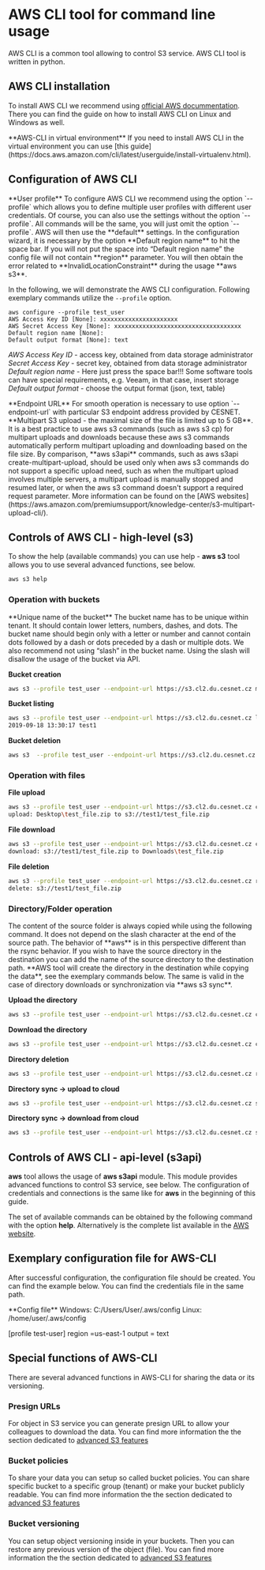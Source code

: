 
# AWS CLI tool for command line usage

AWS CLI is a common tool allowing to control S3 service. AWS CLI tool is written in python.

## AWS CLI installation

To install AWS CLI we recommend using [official AWS docummentation](https://docs.aws.amazon.com/cli/latest/userguide/getting-started-install.html). There you can find the guide on how to install AWS CLI on Linux and Windows as well.

<Callout type="info" emoji="ℹ️">
**AWS-CLI in virtual environment**
If you need to install AWS CLI in the virtual environment you can use [this guide](https://docs.aws.amazon.com/cli/latest/userguide/install-virtualenv.html).
</Callout>

## Configuration of AWS CLI

<Callout type="info" emoji="ℹ️">
**User profile**
To configure AWS CLI we recommend using the option `--profile` which allows you to define multiple user profiles with different user credentials. Of course, you can also use the settings without the option `--profile`. All commands will be the same, you will just omit the option `--profile`. AWS will then use the **default** settings.
</Callout>

<Callout type="warning" emoji="⚠️">
In the configuration wizard, it is necessary by the option **Default region name** to hit the space bar. If you will not put the space into “Default region name” the config file will not contain **region** parameter. You will then obtain the error related to **InvalidLocationConstraint** during the usage **aws s3**.
</Callout>

In the following, we will demonstrate the AWS CLI configuration. Following exemplary commands utilize the `--profile` option.

    aws configure --profile test_user
    AWS Access Key ID [None]: xxxxxxxxxxxxxxxxxxxxxx
    AWS Secret Access Key [None]: xxxxxxxxxxxxxxxxxxxxxxxxxxxxxxxxxxxx
    Default region name [None]:
    Default output format [None]: text

_AWS Access Key ID_ - access key, obtained from data storage administrator<br/>
_Secret Access Key_ - secret key, obtained from data storage administrator<br/>
_Default region name_ - Here just press the space bar!!! Some software tools can have special requirements, e.g. Veeam, in that case, insert storage<br/>
_Default output format_ - choose the output format (json, text, table)<br/>

<Callout type="info" emoji="ℹ️">
**Endpoint URL**
For smooth operation is necessary to use option `--endpoint-url` with particular S3 endpoint address provided by CESNET.
</Callout>

<Callout type="warning" emoji="⚠️">
**Multipart S3 upload - the maximal size of the file is limited up to 5 GB**. It is a best practice to use aws s3 commands (such as aws s3 cp) for multipart uploads and downloads because these aws s3 commands automatically perform multipart uploading and downloading based on the file size. By comparison, **aws s3api** commands, such as aws s3api create-multipart-upload, should be used only when aws s3 commands do not support a specific upload need, such as when the multipart upload involves multiple servers, a multipart upload is manually stopped and resumed later, or when the aws s3 command doesn't support a required request parameter. More information can be found on the [AWS websites](https://aws.amazon.com/premiumsupport/knowledge-center/s3-multipart-upload-cli/).
</Callout>

## Controls of AWS CLI - high-level (s3)

To show the help (available commands) you can use help - **aws s3** tool allows you to use several advanced functions, see below.

```bash
aws s3 help
```

### Operation with buckets

<Callout type="info" emoji="ℹ️">
**Unique name of the bucket**
The bucket name has to be unique within tenant. It should contain lower letters, numbers, dashes, and dots. The bucket name should begin only with a letter or number and cannot contain dots followed by a dash or dots preceded by a dash or multiple dots. We also recommend not using “slash” in the bucket name. Using the slash will disallow the usage of the bucket via API.
</Callout>

**Bucket creation**

```bash    
aws s3 --profile test_user --endpoint-url https://s3.cl2.du.cesnet.cz mb s3://test1
```

**Bucket listing**

```bash
aws s3 --profile test_user --endpoint-url https://s3.cl2.du.cesnet.cz ls
2019-09-18 13:30:17 test1
```
**Bucket deletion**

```bash
aws s3  --profile test_user --endpoint-url https://s3.cl2.du.cesnet.cz rb s3://test1
```

### Operation with files
**File upload**

```bash
aws s3 --profile test_user --endpoint-url https://s3.cl2.du.cesnet.cz cp C:/Users/User/Desktop/test_file.zip s3://test1
upload: Desktop\test_file.zip to s3://test1/test_file.zip
```

**File download**

```bash
aws s3 --profile test_user --endpoint-url https://s3.cl2.du.cesnet.cz cp s3://test1/test_file.zip C:\Users\User\Downloads\
download: s3://test1/test_file.zip to Downloads\test_file.zip
```

**File deletion**

```bash
aws s3 --profile test_user --endpoint-url https://s3.cl2.du.cesnet.cz rm s3://test1/test_file.zip 
delete: s3://test1/test_file.zip
```

### Directory/Folder operation

<Callout type="info" emoji="ℹ️">
The content of the source folder is always copied while using the following command. It does not depend on the slash character at the end of the source path. The behavior of **aws** is in this perspective different than the rsync behavior. If you wish to have the source directory in the destination you can add the name of the source directory to the destination path. **AWS tool will create the directory in the destination while copying the data**, see the exemplary commands below. The same is valid in the case of directory downloads or synchronization via **aws s3 sync**.
</Callout>

**Upload the directory**

```bash
aws s3 --profile test_user --endpoint-url https://s3.cl2.du.cesnet.cz cp C:\Users\User\Desktop\test_dir  s3://test1/test_dir/ --recursive
```

**Download the directory**

```bash
aws s3 --profile test_user --endpoint-url https://s3.cl2.du.cesnet.cz cp s3://test1/test_dir C:\Users\User\Downloads\test_dir\ --recursive
```

**Directory deletion**

```bash
aws s3 --profile test_user --endpoint-url https://s3.cl2.du.cesnet.cz rm s3://test1/test_dir --recursive
```

**Directory sync -> upload to cloud**

```bash
aws s3 --profile test_user --endpoint-url https://s3.cl2.du.cesnet.cz sync C:\Users\User\Desktop\test_sync  s3://test1/test_sync/
```

**Directory sync -> download from cloud**
```bash
aws s3 --profile test_user --endpoint-url https://s3.cl2.du.cesnet.cz sync s3://test1/test_sync/ C:\Users\User\Downloads\test_sync
```

## Controls of AWS CLI - api-level (s3api)

**aws** tool allows the usage of **aws s3api** module. This module provides advanced functions to control S3 service, see below. The configuration of credentials and connections is the same like for **aws** in the beginning of this guide.

The set of available commands can be obtained by the following command with the option **help**. Alternatively is the complete list available in the [AWS website](https://docs.aws.amazon.com/cli/latest/reference/s3api/index.html).

## Exemplary configuration file for AWS-CLI
After successful configuration, the configuration file should be created. You can find the example below. You can find the credentials file in the same path.

<Callout type="info" emoji="ℹ️">
  **Config file**
Windows: C:/Users/User/.aws/config
Linux:   /home/user/.aws/config

[profile test-user]
region =us-east-1
output = text
</Callout>

## Special functions of AWS-CLI
There are several advanced functions in AWS-CLI for sharing the data or its versioning.

### Presign URLs
For object in S3 service you can generate presign URL to allow your colleagues to download the data. You can find more information the the section dedicated to [advanced S3 features](s3-features.mdx)

### Bucket policies
To share your data you can setup so called bucket policies. You can share specific bucket to a specific group (tenant) or make your bucket publicly readable. You can find more information the the section dedicated to [advanced S3 features](s3-features.mdx)

### Bucket versioning
You can setup object versioning inside in your buckets. Then you can restore any previous version of the object (file). You can find more information the the section dedicated to [advanced S3 features](s3-features.mdx)

